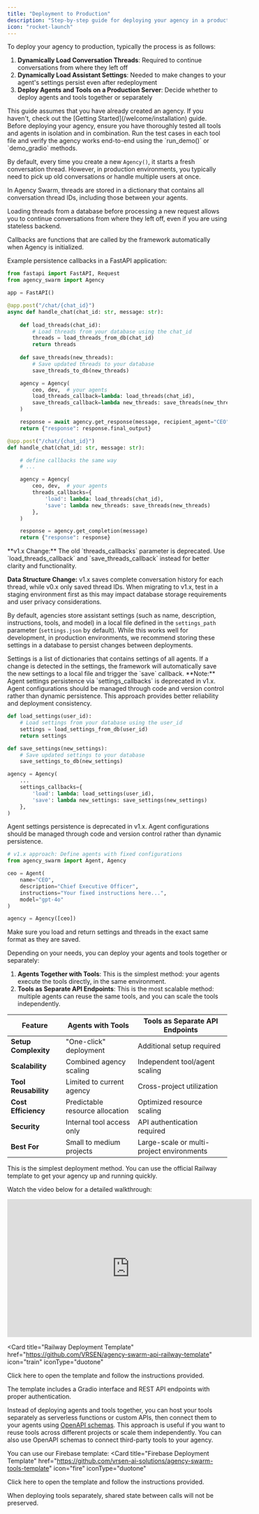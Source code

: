 ```yaml
---
title: "Deployment to Production"
description: "Step-by-step guide for deploying your agency in a production environment."
icon: "rocket-launch"
---
```

To deploy your agency to production, typically the process is as follows:
1. **Dynamically Load Conversation Threads**: Required to continue conversations from where they left off
2. **Dynamically Load Assistant Settings**: Needed to make changes to your agent's settings persist even after redeployment
3. **Deploy Agents and Tools on a Production Server**: Decide whether to deploy agents and tools together or separately

<Note>
  This guide assumes that you have already created an agency. If you haven't, check out the [Getting Started](/welcome/installation) guide.
</Note>

<Warning>
  Before deploying your agency, ensure you have thoroughly tested all tools and agents in isolation and in combination. Run the test cases in each tool file and verify the agency works end-to-end using the `run_demo()` or `demo_gradio` methods.
</Warning>

<Steps>

<Step title="Step 1: Dynamically Load Conversation Threads" icon="message-dots">

By default, every time you create a new `Agency()`, it starts a fresh conversation thread. However, in production environments, you typically need to pick up old conversations or handle multiple users at once.

<Info>
In Agency Swarm, threads are stored in a dictionary that contains all conversation thread IDs, including those between your agents.
</Info>

Loading threads from a database before processing a new request allows you to continue conversations from where they left off, even if you are using stateless backend.

<Info>
Callbacks are functions that are called by the framework automatically when Agency is initialized.
</Info>

Example persistence callbacks in a FastAPI application:

<Tabs>
<Tab title="v1.x (Current)" defaultOpen={true}>

```python
from fastapi import FastAPI, Request
from agency_swarm import Agency

app = FastAPI()

@app.post("/chat/{chat_id}")
async def handle_chat(chat_id: str, message: str):
    
    def load_threads(chat_id):
        # Load threads from your database using the chat_id
        threads = load_threads_from_db(chat_id)
        return threads
    
    def save_threads(new_threads):
        # Save updated threads to your database
        save_threads_to_db(new_threads)

    agency = Agency(
        ceo, dev,  # your agents
        load_threads_callback=lambda: load_threads(chat_id),
        save_threads_callback=lambda new_threads: save_threads(new_threads)
    )

    response = await agency.get_response(message, recipient_agent="CEO")
    return {"response": response.final_output}
```

</Tab>
<Tab title="v0.x (Legacy)">

```python
@app.post("/chat/{chat_id}")
def handle_chat(chat_id: str, message: str):

    # define callbacks the same way
    # ...

    agency = Agency(
        ceo, dev,  # your agents
        threads_callbacks={
            'load': lambda: load_threads(chat_id),
            'save': lambda new_threads: save_threads(new_threads)
        },
    )

    response = agency.get_completion(message)
    return {"response": response}
```

</Tab>
</Tabs>

<Warning>
**v1.x Change:** The old `threads_callbacks` parameter is deprecated. Use `load_threads_callback` and `save_threads_callback` instead for better clarity and functionality.

**Data Structure Change:** v1.x saves complete conversation history for each thread, while v0.x only saved thread IDs. When migrating to v1.x, test in a staging environment first as this may impact database storage requirements and user privacy considerations.
</Warning>

</Step>

<Step title="Step 2: Dynamically Load Assistant Settings" icon="gear">

By default, agencies store assistant settings (such as name, description, instructions, tools, and model) in a local file defined in the `settings_path` parameter (`settings.json` by default). While this works well for development, in production environments, we recommend storing these settings in a database to persist changes between deployments.

<Info>
Settings is a list of dictionaries that contains settings of all agents. If a change is detected in the settings, the framework will automatically save the new settings to a local file and trigger the `save` callback.
</Info>

<Warning>
**Note:** Agent settings persistence via `settings_callbacks` is deprecated in v1.x. Agent configurations should be managed through code and version control rather than dynamic persistence. This approach provides better reliability and deployment consistency.
</Warning>

<Tabs>
<Tab title="v0.x (Legacy)" defaultOpen={true}>

```python
def load_settings(user_id):
    # Load settings from your database using the user_id
    settings = load_settings_from_db(user_id)
    return settings

def save_settings(new_settings):
    # Save updated settings to your database
    save_settings_to_db(new_settings)

agency = Agency(
    ...
    settings_callbacks={
        'load': lambda: load_settings(user_id),
        'save': lambda new_settings: save_settings(new_settings)
    },
)
```

</Tab>
<Tab title="v1.x (Current)">

Agent settings persistence is deprecated in v1.x. Agent configurations should be managed through code and version control rather than dynamic persistence.

```python
# v1.x approach: Define agents with fixed configurations
from agency_swarm import Agent, Agency

ceo = Agent(
    name="CEO",
    description="Chief Executive Officer",
    instructions="Your fixed instructions here...",
    model="gpt-4o"
)

agency = Agency([ceo])
```

</Tab>
</Tabs>

<Note>
Make sure you load and return settings and threads in the exact same format as they are saved.
</Note>

</Step>


<Step title="Step 3: Deploying Agents and Tools on a Production Server" icon="rocket-launch">

Depending on your needs, you can deploy your agents and tools together or separately:
1. **Agents Together with Tools**: This is the simplest method: your agents execute the tools directly, in the same environment.
2. **Tools as Separate API Endpoints**: This is the most scalable method: multiple agents can reuse the same tools, and you can scale the tools independently.

<Accordion title="Comparison Table" defaultOpen={true}>

| Feature               | Agents with Tools                     | Tools as Separate API Endpoints          |
|-----------------------|----------------------------------------|-------------------------------------------|
| **Setup Complexity**  | "One-click" deployment       | Additional setup required          |
| **Scalability**       | Combined agency scaling               | Independent tool/agent scaling           |
| **Tool Reusability**  | Limited to current agency             | Cross-project utilization                 |
| **Cost Efficiency**   | Predictable resource allocation       | Optimized resource scaling                |
| **Security**          | Internal tool access only             | API authentication required           |
| **Best For**          | Small to medium projects              | Large-scale or multi-project environments |

</Accordion>

<Tabs>

<Tab title="Option 1: Agents and Tools Together" defaultOpen={true}>

This is the simplest deployment method. You can use the official Railway template to get your agency up and running quickly.

Watch the video below for a detailed walkthrough:
<iframe width="560" height="315" src="https://www.youtube.com/embed/53_e3lmk6Mo?si=kASCTtxfa6ljqGNy&amp;start=806" title="YouTube video player" frameborder="0" allow="accelerometer; autoplay; clipboard-write; encrypted-media; gyroscope; picture-in-picture; web-share" referrerpolicy="strict-origin-when-cross-origin" allowfullscreen></iframe>

<Card
  title="Railway Deployment Template"
  href="https://github.com/VRSEN/agency-swarm-api-railway-template"
  icon="train"
  iconType="duotone"
>
  Click here to open the template and follow the instructions provided.
</Card>

<Note>
  The template includes a Gradio interface and REST API endpoints with proper authentication.
</Note>

</Tab>

<Tab title="Option 2: Tools as Separate API Endpoints">

Instead of deploying agents and tools together, you can host your tools separately as serverless functions or custom APIs, then connect them to your agents using [OpenAPI schemas](/core-framework/tools/openapi-schemas). This approach is useful if you want to reuse tools across different projects or scale them independently. You can also use OpenAPI schemas to connect third-party tools to your agency.

You can use our Firebase template:
<Card
  title="Firebase Deployment Template"
  href="https://github.com/vrsen-ai-solutions/agency-swarm-tools-template"
  icon="fire"
  iconType="duotone"
>
  Click here to open the template and follow the instructions provided.
</Card>

<Note>
  When deploying tools separately, shared state between calls will not be preserved.
</Note>

</Tab>

</Tabs>

</Step>
</Steps>
